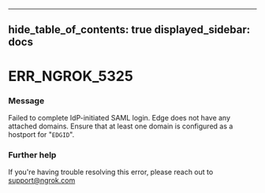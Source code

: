 

---
hide_table_of_contents: true
displayed_sidebar: docs
---


# ERR_NGROK_5325

### Message
Failed to complete IdP-initiated SAML login. Edge does not have any attached domains. Ensure that at least one domain is configured as a hostport for "`EDGID`".

<ErrorDetails />



### Further help
If you're having trouble resolving this error, please reach out to [support@ngrok.com](mailto:support@ngrok.com?subject=Help%20with%20ERR_NGROK_5325)

